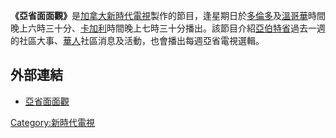 '''《亞省面面觀》'''是[[加拿大|加拿大]][[新時代電視|新時代電視]]製作的節目，逢星期日於[[多倫多|多倫多]]及[[溫哥華|溫哥華]]時間晚上六時三十分、[[卡加利|卡加利]]時間晚上七時三十分播出。該節目介紹[[亞伯特省|亞伯特省]]過去一週的社區大事、[[華人|華人]]社區消息及活動，也會播出每週亞省電視選輯。

==外部連結==
*[https://web.archive.org/web/20070528012658/http://www.fairchildtv.com/local_file/index.shtml#imp_sport#imp_sport#imp_sport#alb 亞省面面觀]

{{新時代電視製作原創節目}}

[[Category:新時代電視|Category:新時代電視]]